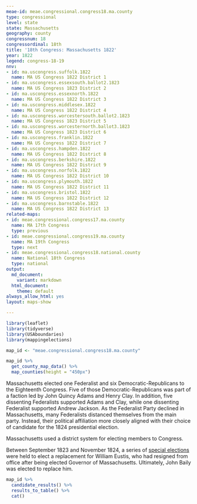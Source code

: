 ```yaml
---
meae-id: meae.congressional.congress18.ma.county
type: congressional
level: state
state: Massachusetts
geography: county
congressnum: 18
congressordinal: 18th
title: '18th Congress: Massachusetts 1822'
year: 1822
legend: congress-18-19
nnv:
- id: ma.uscongress.suffolk.1822
  name: MA US Congress 1822 District 1
- id: ma.uscongress.essexsouth.ballot2.1823
  name: MA US Congress 1823 District 2
- id: ma.uscongress.essexnorth.1822
  name: MA US Congress 1822 District 3
- id: ma.uscongress.middlesex.1822
  name: MA US Congress 1822 District 4
- id: ma.uscongress.worcestersouth.ballot2.1823
  name: MA US Congress 1823 District 5
- id: ma.uscongress.worcesternorth.ballot3.1823
  name: MA US Congress 1823 District 6
- id: ma.uscongress.franklin.1822
  name: MA US Congress 1822 District 7
- id: ma.uscongress.hampden.1822
  name: MA US Congress 1822 District 8
- id: ma.uscongress.berkshire.1822
  name: MA US Congress 1822 District 9
- id: ma.uscongress.norfolk.1822
  name: MA US Congress 1822 District 10
- id: ma.uscongress.plymouth.1822
  name: MA US Congress 1822 District 11
- id: ma.uscongress.bristol.1822
  name: MA US Congress 1822 District 12
- id: ma.uscongress.barnstable.1822
  name: MA US Congress 1822 District 13
related-maps:
- id: meae.congressional.congress17.ma.county
  name: MA 17th Congress
  type: previous
- id: meae.congressional.congress19.ma.county
  name: MA 19th Congress
  type: next
- id: meae.congressional.congress18.national.county
  name: National 18th Congress
  type: national
output:
  md_document:
    variant: markdown
  html_document:
    theme: default
always_allow_html: yes
layout: maps-show

---
```


```r
library(leaflet)
library(tidyverse)
library(USAboundaries)
library(mappingelections)

map_id <- "meae.congressional.congress18.ma.county"
```

<div class="map">

```r
map_id %>%
  get_county_map_data() %>%
  map_counties(height = "450px")
```

</div>

Massachusetts elected one Federalist and six Democratic-Republicans to the Eighteenth Congress. Five of those Democratic-Republicans was part of a faction led by John Quincy Adams and Henry Clay. In addition, five dissenting Federalists supported Adams and Clay, while one dissenting Federalist supported Andrew Jackson. As the Federalist Party declined in Massachusetts, many Federalists distanced themselves from the main party. Instead, their political affiliation more closely aligned with their choice of candidate for the 1824 presidential election.

Massachusetts used a district system for electing members to Congress. 

Between September 1823 and November 1824, a series of [special elections](https://elections.lib.tufts.edu/catalog/BJ0321) were held to elect a replacement for William Eustis, who had resigned from office after being elected Governor of Massachusetts. Ultimately, John Baily was elected to replace him.

<div class="results-table">

```r
map_id %>%
  candidate_results() %>%
  results_to_table() %>%
  cat()
```

</div>
